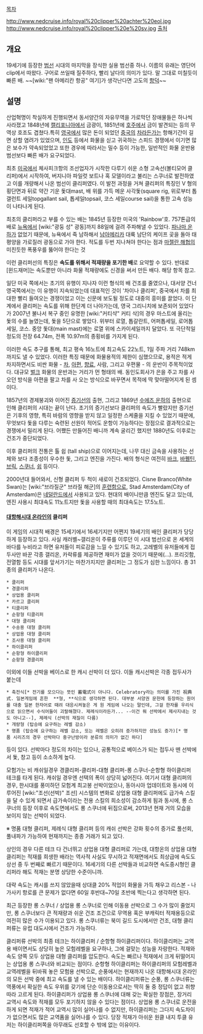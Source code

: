 [[목차]]

http://www.nedcruise.info/royal%20clipper%20achter%20eol.jpg
http://www.nedcruise.info/royal%20clipper%20e%20sv.jpg
[http://www.nedcruise.info/spv%20royal%20clipper.htm 출처]

== 개요 ==

{{{+1 Clipper }}}

19세기에 등장한 [[범선]] 시대의 마지막을 장식한 실용 범선중 하나. 이름의 유래는 영단어 clip에서 따왔다. 구어로 쓰일때 질주하다, 빨리 날다의 의미가 있다. 말 그대로 미칠듯이 빠른 배. ~~[wiki:"팬 아메리칸 항공" 여기]가 생각난다면 고도의 [[항덕]]~~

== 설명 ==

산업혁명이 착실하게 진행되면서 동서양간의 자유무역을 가로막던 장애물들은 하나씩 사라졌고 1848년에 [[캘리포니아]]에서 금광이, 1851년에 [[호주]]에서 금이 발견되는 등의 무역상 호조도 겹쳤다.특히 [[영국]]에서 많은 돈이 되었던 [[중국]]의 [[차]]라든가는 항해기간이 길면 상할 염려가 있었으며, [[인도]] 등에서 화물을 싣고 귀국하는 스피드 경쟁에서 이기면 많은 보수가 약속되었었고 또한 경우에 따라서는 밀수 등이 가능한, 일반적인 화물 운반용 범선보다 빠른 배가 요구되었다.

최초 [[미국]]에서 체사피크항의 조선업자가 시작한 다루기 쉬운 소형 고속선(볼티모어 클리퍼)에서 시작하여, 버지니아 파일럿 보트나 혹 모델이라고 불리는 스쿠너로 발전하였고 이를 개량해서 나온 범선이 클리퍼였다. 이 발전 과정을 거쳐 클리퍼의 특징인 V 형의 횡단면과 뒤로 약간 기운 돛대mast, 배 위를 가득 메운 사각돛(square rig, 위로부터 톱갤런트 세일topgallant sail, 톱세일topsail, 코스 세일course sail)을 통한 고속 성능이 나타나게 된다.

최초의 클리퍼라고 부를 수 있는 배는 1845년 등장한 미국의 'Rainbow'호. 757톤급의 배로 [[뉴욕]]에서 [wiki:"광둥 성" 광동]까지 88일에 걸려 주파해낼 수 있었다. [[파나마 운하]]가 없었기 때문에, 뉴욕에서 죽 남하해서 [[남아메리카]] 대륙 남단의 케이프 곶을 돌아 태평양을 가로질러 광동으로 가야 한다. 적도를 두번 지나쳐야 한다는 점과 [[마젤란 해협]]의 미친듯한 폭풍우를 뚫어야 한다는 것

이런 클리퍼선의 특징은 '''속도를 위해서 적재량을 포기한 배'''로 요약할 수 있다. 반대로 [윈드재머]는 속도뿐만 아니라 화물 적재량에도 신경을 써서 만든 배다. 해당 항목 참고.

일단 미국 쪽에서는 초기의 유행이 지나자 이런 형식의 배 건조를 줄였으나, 대서양 건너 영국쪽에서는 이 유행이 지속되었는데 대표적인 것이 '차이나 클리퍼', 중국에서 차를 최대한 빨리 들여오는 경쟁이었고 이는 신문에 보도될 정도로 대중의 흥미를 끌었다. 이 단계에서 클리퍼는 속도를 위해 한단계 더 나아가는데, 영국 그리니치에 보존되어 있었다가 2007년 불나서 복구 중인 유명한 [wiki:"커티샥" 커티 삭]의 경우 마스트에 올리는 돛의 수를 늘였는데, 돛을 5단으로 쌓았다. 위부터 로열, 톱갈란트, 어퍼톱세일, 로어톱세일, 코스. 중앙 돛대(main mast)에는 로열 위에 스카이세일까지 달았다. 또 극단적일 정도의 전장 64.74m, 전폭 10.97m의 종횡비를 가지게 된다. 

이러한 속도 추구를 통해, 최고 평속 16노트에 최고속도 22노트, 1일 주파 거리 748km까지도 낼 수 있었다. 이러한 특징 때문에 화물용적의 제한이 심했으므로, 용적은 적게 차지하면서도 비싼 화물 - [[차]], [[아편]], [[향료]], 사람, 그리고 우편물 - 의 운반이 주목적이었다. 대규모 [[벌크]] 화물의 운반과는 거리가 먼 형태의 배. 동인도회사가 은을 주고 차를 사 오던 방식을 아편을 팔고 차를 사 오는 방식으로 바꾸면서 목적에 딱 맞아떨어지게 된 셈이다.

1857년의 경제붕괴와 이어진 [[증기선]]의 출현, 그리고 1869년 [[수에즈 운하]]의 출현으로 인해 클리퍼의 시대는 끝이 난다. 초기의 증기선보다 클리퍼의 속도가 빨랐지만 증기선은 기후의 영향, 특히 바람의 영향을 받지 않고 일정한 스케줄을 지킬 수 있었기 때문에, 무엇보다 돛을 다루는 숙련된 선원이 적어도 운항이 가능하다는 장점으로 결과적으로는 경쟁에서 밀리게 된다. 어쨌든 만들어진 배니까 계속 굴리긴 했지만 1880년도 이후로는 건조가 중단되었다.

이후 클리퍼의 전통은 톨 쉽 (tall ship)으로 이어지는데, 나무 대신 금속을 사용하는 선체와 보다 조종성이 우수한 돛, 그리고 엔진을 가진다. 배의 형식은 여전히 [[바크]], [[바퀜틴]], [[브릭]], [[스쿠너]], [[쉽]] 등이다.

2000년대 들어와서, 신형 클리퍼 두 척이 새로이 건조되었다. Cisne Branco(White Swan)는 [wiki:"브라질군" 브라질 해군]의 [[훈련함]]으로, Stad Amsterdam(City of Amsterdam)은 [[네덜란드]]에서 사용되고 있다. 현대의 배이니만큼 엔진도 달고 있는데, 엔진 사용시 최대속도 11노트지만 돛을 사용할 때의 최대속도는 17.5노트. 

==== [[대항해시대 온라인]]의 클리퍼 ====

이 게임의 시대적 배경은 15세기에서 16세기지만 어쩐지 19세기의 배인 클리퍼가 당당하게 등장하고 있다. 사실 캐러벨~갤리온이 주류를 이루던 이 시대 범선으로 온 세계의 바다를 누비라고 하면 유저들이 피로감을 느낄 수 있기도 하고, 고레벨의 유저들에게 접두사만 바꾼 각종 갤리온, 카락류를 제공하면 재미가 없을 것이기 때문에(...). 프리깃함, 전열함 등도 시대를 앞서가기는 마찬가지지만 클리퍼는 그 정도가 심한 느낌이다. 총 31종의 클리퍼가 나온다.

 * 클리퍼
 * 경클리퍼
 * 상업용 클리퍼
 * 카르고 클리퍼
 * 티클리퍼
 * 순항형 티클리퍼
 * 대형 클리퍼
 * 수송용 대형 클리퍼
 * 상업용 대형 클리퍼
 * 조사용 대형 클리퍼
 * 하이클리퍼
 * 순항형 하이클리퍼
 * 순항형 경클리퍼

이외에 이들 선박을 베이스로 한 캐시 선박이 더 있다. 이들 캐시선박은 각종 접두사가 붙는데
 * 축전식[* 전기를 모으다는 뜻인 蓄電式이 아니다. Celebratory라는 의미를 가진 祝典式. 일본게임에 흔한  **형, **식으로 생각하면 된다. 대부분 서양권 문헌에 등장하는 원어를 대충 일본 한자어로 때려 대응시켜놓은 게 원 게임에 나오는 말인데, 그걸 한자를 우리식으로 읽으면서 수식어들이 괴랄해졌다. 제례식이라든가... --이건 뭐 선박에서 제사지내는 것도 아니고--], 제례식 (선박의 재질이 다름) 
 * 개량형 (탑승에 요구하는 레벨 감소)
 * 명품 (탑승에 요구하는 레벨 감소, 또는 레벨은 오히려 증가하지만 성능도 증가)[* 명품 시리즈의 경우 선박마다 중구난방이라 분류의 의미가 없긴 하다]
등이 있다. 선박마다 정도의 차이는 있으나, 공통적으로 베이스가 되는 접두사 뗀 선박에서 돛, 창고 등이 소소하게 높다.

모험가는 비 캐쉬일경우 경클리퍼-클리퍼-대형 클리퍼-롱 스쿠너-순항형 하이클리퍼 테크를 타게 된다. 캐쉬일 경우엔 선택의 폭이 상당히 넓어진다. 여기서 대형 클리퍼의 경우, 한시대를 풍미하던 모험계 최고봉 선박이었으나, 동아시아 업데이트와 동시에 이루어진 [wiki:"조선(선박)" 조선] 시스템의 변화로 상업용 대형 클리퍼에도 급가속 스킬을 달 수 있게 되면서 급가속이라는 전용 스킬의 희소성이 감소하게 됨과 동시에, 롱 스쿠너의 등장 이후로 속도면에서도 롱 스쿠너에 뒤짐으로써, 2013년 현재 거의 모습을 보이지 않는 선박이 되었다.

※ 명품 대형 클리퍼, 제례식 대형 클리퍼 등의 캐쉬 선박은 강화 횟수의 증가로 풀선회, 풀내파가 가능하여 현재까지는 종종 거래가 되고 있다.

상인의 경우 다른 테크 다 건너뛰고 상업용 대형 클리퍼로 가는데, 대항온의 상업용 대형 클리퍼는 적재를 희생한 배라는 역사적 사실도 무시하고 적재면에서도 최상급에 속도도 상선 중 두 번째로 빠르기 때문이다. 16세기의 다른 선박들과 비교하면 속도중시형인 클리퍼라 해도 적재는 분명 상당한 수준이니까.

대략 속도는 캐시를 쓰지 않았을때 상대클 20% 적업이 화물을 가득 채우고 리스본 - 나가사키 항로를 큰 문제가 없다면 60일 후반대~70일 초반에 찍는다고 생각하면 된다.

최근 등장한 롱 스쿠너 / 상업용 롱 스쿠너로 인해 이동용 선박으로 그 수가 많이 줄었지만, 롱 스쿠너보다 큰 적재량과 쉬운 건조 조건으로 무역용 혹은 부캐릭터 적재용등으로 여전히 많은 수가 이용되고 있다. 롱 스쿠너류는 북미 길드 도시에서만 건조, 대형 클리퍼류는 유럽 대도시에서 건조가 가능하다.

클리퍼류 선박의 최종 테크는 하이클리퍼 / 순항형 하이클리퍼이다. 하이클리퍼는 교역용 배이면서도 상당히 높은 모험레벨을 요구하나, 그에 걸맞는 성능을 자랑한다. 적재와 속도 양쪽 모두 상업용 대형 클리퍼를 압도한다. 속도는 빠르나 적재에서 크게 뒤떨어지는 상업용 롱 스쿠너와 비교되는 점이다. 순항형 하이클리퍼는 하이클리퍼의 모험레벨과 교역레벨을 뒤바꿔 놓은 모험용 선박으로, 순풍에서는 현재까지 나온 대항해시대 온라인의 모든 선박 중에 최고 속도를 낼 수 있는 배이다. 하이클리퍼류는 순풍, 롱 스쿠너류는 역풍에서 확실한 속도 우위를 갖기에 단순 이동용으로서는 딱히 둘 중 정답이 없고 취향따라 고르게 된다. 하이클리퍼가 상업용 롱 스쿠너에 대해 갖는 확실한 장점은, 장거리 교역시 속도와 적재를 모두 포기하지 않을 수 있다는 점이다. 상업용 롱 스쿠너로 운전을 하게 되면 적재가 적어 교역시 많이 실어나를 수 없지만, 하이클리퍼는 그다지 속도차이가 없으면서도 많은 교역품을 실어나를 수 있다. 당장 적재가 아쉬운 원클 내지 투클 유저는 하이클리퍼쪽을 아무래도 선호할 수 밖에 없는 이유이다. 
